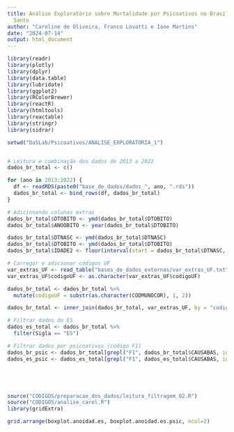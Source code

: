 ```yaml
---
title: Análise Exploratório sobre Mortalidade por Psicoativos no Brasil e no Espírito
  Santo
author: "Caroline de Oliveira, Franco Lovatti e Iane Martins"
date: "2024-07-14"
output: html_document
---
```



```r
library(readr)
library(plotly)
library(dplyr)
library(data.table)
library(lubridate)
library(ggplot2)
library(RColorBrewer)
library(reactR)
library(htmltools)
library(reactable)
library(stringr)
library(sidrar)
```


```r

setwd("DaSLab/Psicoativos/ANALISE_EXPLORATORIA_1")


# Leitura e combinação dos dados de 2013 a 2022
dados_br_total <- c()

for (ano in 2013:2022) {
  df <- readRDS(paste0("base_de_dados/dados_", ano, ".rds"))
  dados_br_total <- bind_rows(df, dados_br_total)
}

# Adicionando colunas extras
dados_br_total$DTOBITO <- ymd(dados_br_total$DTOBITO)
dados_br_total$ANOOBITO <- year(dados_br_total$DTOBITO)

dados_br_total$DTNASC <- ymd(dados_br_total$DTNASC)
dados_br_total$DTOBITO <- ymd(dados_br_total$DTOBITO)
dados_br_total$IDADE2 <- floor(interval(start = dados_br_total$DTNASC, end = dados_br_total$DTOBITO) / years(1))

# Carregar e adicionar códigos UF
var_extras_UF <- read_table("bases_de_dados_externas/var_extras_UF.txt")
var_extras_UF$codigoUF <- as.character(var_extras_UF$codigoUF)

dados_br_total <- dados_br_total %>%
  mutate(codigoUF = substr(as.character(CODMUNOCOR), 1, 2))

dados_br_total <- inner_join(dados_br_total, var_extras_UF, by = "codigoUF")

# Filtrar dados do ES
dados_es_total <- dados_br_total %>%
  filter(Sigla == "ES")

# Filtrar dados por psicoativos (código F1)
dados_br_psic <- dados_br_total[grepl("F1", dados_br_total$CAUSABAS, ignore.case = TRUE),]
dados_es_psic <- dados_es_total[grepl("F1", dados_es_total$CAUSABAS, ignore.case = TRUE),]






```









```r
source("CODIGOS/preparacao_dos_dados/leitura_filtragem_02.R")
source("CODIGOS/analise_carol.R")
library(gridExtra)
```

```r
grid.arrange(boxplot.anoidad.es, boxplot.anoidad.es.psic, ncol=2)
```
